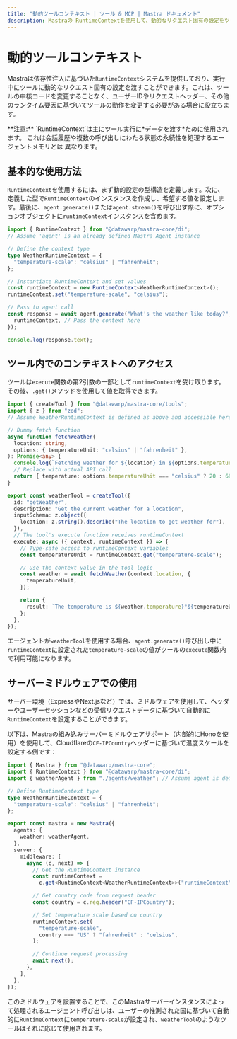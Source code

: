 ```yaml
---
title: "動的ツールコンテキスト | ツール & MCP | Mastra ドキュメント"
description: Mastraの RuntimeContextを使用して、動的なリクエスト固有の設定をツールに提供する方法を学びます。
---
```



# 動的ツールコンテキスト

Mastraは依存性注入に基づいた`RuntimeContext`システムを提供しており、実行中にツールに動的なリクエスト固有の設定を渡すことができます。これは、ツールの中核コードを変更することなく、ユーザーIDやリクエストヘッダー、その他のランタイム要因に基づいてツールの動作を変更する必要がある場合に役立ちます。

<Callout>
  **注意:** `RuntimeContext`は主にツール実行に*データを渡す*ために使用されます。
  これは会話履歴や複数の呼び出しにわたる状態の永続性を処理するエージェントメモリとは
  異なります。
</Callout>

## 基本的な使用方法

`RuntimeContext`を使用するには、まず動的設定の型構造を定義します。次に、定義した型で`RuntimeContext`のインスタンスを作成し、希望する値を設定します。最後に、`agent.generate()`または`agent.stream()`を呼び出す際に、オプションオブジェクトに`runtimeContext`インスタンスを含めます。

```typescript
import { RuntimeContext } from "@datawarp/mastra-core/di";
// Assume 'agent' is an already defined Mastra Agent instance

// Define the context type
type WeatherRuntimeContext = {
  "temperature-scale": "celsius" | "fahrenheit";
};

// Instantiate RuntimeContext and set values
const runtimeContext = new RuntimeContext<WeatherRuntimeContext>();
runtimeContext.set("temperature-scale", "celsius");

// Pass to agent call
const response = await agent.generate("What's the weather like today?", {
  runtimeContext, // Pass the context here
});

console.log(response.text);
```

## ツール内でのコンテキストへのアクセス

ツールは`execute`関数の第2引数の一部として`runtimeContext`を受け取ります。その後、`.get()`メソッドを使用して値を取得できます。

```typescript filename="src/mastra/tools/weather-tool.ts"
import { createTool } from "@datawarp/mastra-core/tools";
import { z } from "zod";
// Assume WeatherRuntimeContext is defined as above and accessible here

// Dummy fetch function
async function fetchWeather(
  location: string,
  options: { temperatureUnit: "celsius" | "fahrenheit" },
): Promise<any> {
  console.log(`Fetching weather for ${location} in ${options.temperatureUnit}`);
  // Replace with actual API call
  return { temperature: options.temperatureUnit === "celsius" ? 20 : 68 };
}

export const weatherTool = createTool({
  id: "getWeather",
  description: "Get the current weather for a location",
  inputSchema: z.object({
    location: z.string().describe("The location to get weather for"),
  }),
  // The tool's execute function receives runtimeContext
  execute: async ({ context, runtimeContext }) => {
    // Type-safe access to runtimeContext variables
    const temperatureUnit = runtimeContext.get("temperature-scale");

    // Use the context value in the tool logic
    const weather = await fetchWeather(context.location, {
      temperatureUnit,
    });

    return {
      result: `The temperature is ${weather.temperature}°${temperatureUnit === "celsius" ? "C" : "F"}`,
    };
  },
});
```

エージェントが`weatherTool`を使用する場合、`agent.generate()`呼び出し中に`runtimeContext`に設定された`temperature-scale`の値がツールの`execute`関数内で利用可能になります。

## サーバーミドルウェアでの使用

サーバー環境（ExpressやNext.jsなど）では、ミドルウェアを使用して、ヘッダーやユーザーセッションなどの受信リクエストデータに基づいて自動的に`RuntimeContext`を設定することができます。

以下は、Mastraの組み込みサーバーミドルウェアサポート（内部的にHonoを使用）を使用して、Cloudflareの`CF-IPCountry`ヘッダーに基づいて温度スケールを設定する例です：

```typescript filename="src/mastra/index.ts"
import { Mastra } from "@datawarp/mastra-core";
import { RuntimeContext } from "@datawarp/mastra-core/di";
import { weatherAgent } from "./agents/weather"; // Assume agent is defined elsewhere

// Define RuntimeContext type
type WeatherRuntimeContext = {
  "temperature-scale": "celsius" | "fahrenheit";
};

export const mastra = new Mastra({
  agents: {
    weather: weatherAgent,
  },
  server: {
    middleware: [
      async (c, next) => {
        // Get the RuntimeContext instance
        const runtimeContext =
          c.get<RuntimeContext<WeatherRuntimeContext>>("runtimeContext");

        // Get country code from request header
        const country = c.req.header("CF-IPCountry");

        // Set temperature scale based on country
        runtimeContext.set(
          "temperature-scale",
          country === "US" ? "fahrenheit" : "celsius",
        );

        // Continue request processing
        await next();
      },
    ],
  },
});
```

このミドルウェアを設置することで、このMastraサーバーインスタンスによって処理されるエージェント呼び出しは、ユーザーの推測された国に基づいて自動的に`RuntimeContext`に`temperature-scale`が設定され、`weatherTool`のようなツールはそれに応じて使用されます。
